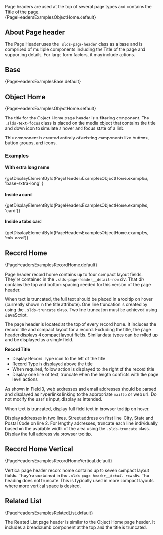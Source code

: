 
<div className="lead doc">
  Page headers are used at the top of several page types and contains the Title of the page.
</div>

<CodeView exampleOnly>
  {PageHeadersExamplesObjectHome.default}
</CodeView>

## About Page header

The Page Header uses the `.slds-page-header` class as a base and is comprised of multiple components including the Title of the page and supporting details. For large form factors, it may include actions.

## Base

<CodeView>
  {PageHeadersExamplesBase.default}
</CodeView>

## Object Home

<CodeView>
  {PageHeadersExamplesObjectHome.default}
</CodeView>

The title for the Object Home page header is a filtering component. The `.slds-text-focus` class is placed on the media object that contains the title and down icon to simulate a hover and focus state of a link.

This component is created entirely of existing components like buttons, button groups, and icons.

### Examples

#### With extra long name

<CodeView>
  {getDisplayElementById(PageHeadersExamplesObjectHome.examples, 'base-extra-long')}
</CodeView>

#### Inside a card

<CodeView>
  {getDisplayElementById(PageHeadersExamplesObjectHome.examples, 'card')}
</CodeView>

#### Inside a tabs card

<CodeView>
  {getDisplayElementById(PageHeadersExamplesObjectHome.examples, 'tab-card')}
</CodeView>

## Record Home

<CodeView>
  {PageHeadersExamplesRecordHome.default}
</CodeView>

Page header record home contains up to four compact layout fields. They're contained in the `.slds-page-header__detail-row` div. That div contains the top and bottom spacing needed for this version of the page header.

When text is truncated, the full text should be placed in a tooltip on hover (currently shown in the title attribute). One line truncation is created by using the `.slds-truncate` class. Two line truncation must be achieved using JavaScript.

The page header is located at the top of every record home. It includes the record title and compact layout for a record. Excluding the title, the page header displays 4 compact layout fields. Similar data types can be rolled up and be displayed as a single field.

**Record Title**

- Display Record Type icon to the left of the title
- Record Type is displayed above the title
- When required, follow action is displayed to the right of the record title
- Display one line of text, truncate when the length conflicts with the page level actions

As shown in Field 3, web addresses and email addresses should be parsed and displayed as hyperlinks linking to the appropriate `mailto` or web url. Do not modify the user's input, display as intended.

When text is truncated, display full field text in browser tooltip on hover.

Display addresses in two lines. Street address on first line, City, State and Postal Code on line 2. For lengthy addresses, truncate each line individually based on the available width of the area using the `.slds-truncate` class. Display the full address via browser tooltip.

## Record Home Vertical

<CodeView>
  {PageHeadersExamplesRecordHomeVertical.default}
</CodeView>

Vertical page header record home contains up to seven compact layout fields. They're contained in the `.slds-page-header__detail-row` div.
The heading does not truncate. This is typically used in more compact layouts where more vertical space is desired.

## Related List

<CodeView>
  {PageHeadersExamplesRelatedList.default}
</CodeView>

The Related List page header is similar to the Object Home page header. It includes a breadcrumb component at the top and the title is truncated.
